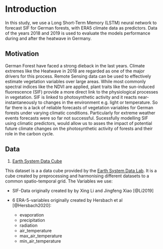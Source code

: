 # Introduction {.unnumbered}

In this study, we use a Long Short-Term Memory (LSTM) neural network to forecast SIF for German forests, with ERA5 climate data as predictors. Data of the years 2018 and 2019 is used to evaluate the models performance during and after the heatwave in Germany.

## Motivation

German Forest have faced a strong dieback in the last years. Climate extremes like the Heatwave in 2018 are regarded as one of the major drivers for this process. Remote Sensing data can be used to effectively estimate vegetation variables over large areas. While most commonly spectral indices like the NDVI are applied, plant traits like the sun-induced fluorescence (SIF) provide a more direct link to the physiological processes in vegetation. SIF is linked to photosynthetic activity and it reacts near-instantaneously to changes in the environment e.g. light or temperature. So far there is a lack of reliable forecasts of vegetation variables for German forests under varying climatic conditions. Particularly for extreme weather events forecasts were so far not successful. Sucessfully modelling SIF using climatic predictors, would allow us to asses the impact of potential future climate changes on the photosynthetic activity of forests and their role in the carbon cycle.

## Data

1. [Earth System Data Cube](https://deepesdl.readthedocs.io/en/latest/datasets/ESDC/)

This dataset is a a data cube provided by the [Earth System Data Lab](http://www.earthsystemdatalab.net/). It is a cube created by preprocessing and harmonising different datasets to a common spatio-temporal grid. The Variables we use:

- SIF-Data originally created by by Xing Li and Jingfeng Xiao [@Li2019]
      
- 6 ERA-5-variables originally created by Hersbach et al [@Hersbach2020]:
  - evaporation
  - precipitation
  - radiation
  - air_temperature
  - max_air_temperature
  - min_air_temperature